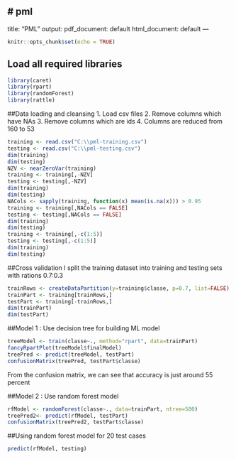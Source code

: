 # pml
---
title: "PML"
output:
  pdf_document: default
  html_document: default
---

```r
knitr::opts_chunk$set(echo = TRUE)
```

## Load all required libraries

```r
library(caret)
library(rpart)
library(randomForest)
library(rattle)
```

##Data loading and cleansing 
1. Load csv files
2. Remove columns which have NAs
3. Remove columns which are ids
4. Columns are reduced from 160 to 53
```r
training <- read.csv("C:\\pml-training.csv")
testing <- read.csv("C:\\pml-testing.csv")
dim(training)
dim(testing)
NZV <- nearZeroVar(training)
training <- training[,-NZV]
testing <- testing[,-NZV]
dim(training)
dim(testing)
NACols <- sapply(training, function(x) mean(is.na(x))) > 0.95
training <- training[,NACols == FALSE]
testing <- testing[,NACols == FALSE]
dim(training)
dim(testing)
training <- training[,-c(1:5)]
testing <- testing[,-c(1:5)]
dim(training)
dim(testing)
```

##Cross validation
I split the training dataset into training and testing sets with rations 0.7:0.3
```r
trainRows <- createDataPartition(y=training$classe, p=0.7, list=FALSE)
trainPart <- training[trainRows,]
testPart <- training[-trainRows,]
dim(trainPart)
dim(testPart)
```

##Model 1 : Use decision tree for building ML model
```r
treeModel <- train(classe~., method="rpart", data=trainPart)
fancyRpartPlot(treeModel$finalModel)
treePred <- predict(treeModel, testPart)
confusionMatrix(treePred, testPart$classe)
```
From the confusion matrix, we can see that accuracy is just around 55 percent

##Model 2 : Use random forest model
```r
rfModel <- randomForest(classe~., data=trainPart, ntree=500)
treePred2<- predict(rfModel, testPart)
confusionMatrix(treePred2, testPart$classe)
```
##Using random forest model for 20 test cases
```r
predict(rfModel, testing)
```


